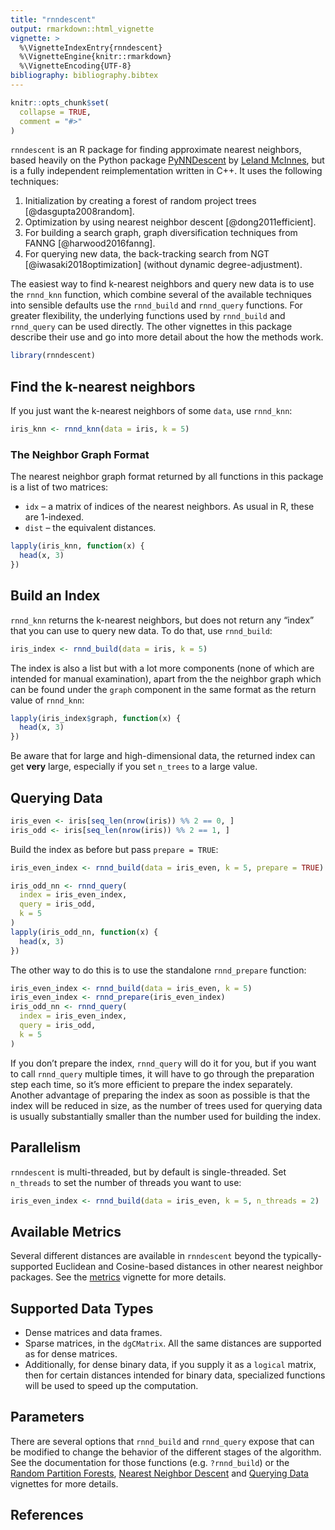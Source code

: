 ```yaml
---
title: "rnndescent"
output: rmarkdown::html_vignette
vignette: >
  %\VignetteIndexEntry{rnndescent}
  %\VignetteEngine{knitr::rmarkdown}
  %\VignetteEncoding{UTF-8}
bibliography: bibliography.bibtex
---
```


```r
knitr::opts_chunk$set(
  collapse = TRUE,
  comment = "#>"
)
```

`rnndescent` is an R package for finding approximate nearest neighbors, based
heavily on the Python package [PyNNDescent](https://github.com/lmcinnes/pynndescent) 
by [Leland McInnes](https://github.com/lmcinnes), but is a fully independent
reimplementation written in C++. It uses the following techniques:

1. Initialization by creating a forest of random project trees
[@dasgupta2008random].
2. Optimization by using nearest neighbor descent
[@dong2011efficient]. 
3. For building a search graph, graph diversification techniques
from FANNG [@harwood2016fanng].
4. For querying new data, the back-tracking search from NGT
[@iwasaki2018optimization] (without dynamic degree-adjustment).

The easiest way to find k-nearest neighbors and query new data is to use the
`rnnd_knn` function, which combine several of the available techniques into
sensible defaults use the `rnnd_build` and `rnnd_query` functions. For greater
flexibility, the underlying functions used by `rnnd_build` and `rnnd_query` can
be used directly. The other vignettes in this package describe their use and go
into more detail about the how the methods work.

```r
library(rnndescent)
```

## Find the k-nearest neighbors

If you just want the k-nearest neighbors of some `data`, use `rnnd_knn`:

```r
iris_knn <- rnnd_knn(data = iris, k = 5)
```

### The Neighbor Graph Format

The nearest neighbor graph format returned by all functions in this package is
a list of two matrices:

* `idx` -- a matrix of indices of the nearest neighbors. As usual in R, these
are 1-indexed.
* `dist` -- the equivalent distances.


```r
lapply(iris_knn, function(x) {
  head(x, 3)
})
```

## Build an Index

`rnnd_knn` returns the k-nearest neighbors, but does not return any "index" that
you can use to query new data. To do that, use `rnnd_build`:

```r
iris_index <- rnnd_build(data = iris, k = 5)
```

The index is also a list but with a lot more components (none of which are 
intended for manual examination), apart from the the neighbor graph which can
be found under the `graph` component in the same format as the return value of
`rnnd_knn`:

```r
lapply(iris_index$graph, function(x) {
  head(x, 3)
})
```

Be aware that for large and high-dimensional data, the returned index can get
**very** large, especially if you set `n_trees` to a large value.

## Querying Data

```r
iris_even <- iris[seq_len(nrow(iris)) %% 2 == 0, ]
iris_odd <- iris[seq_len(nrow(iris)) %% 2 == 1, ]
```

Build the index as before but pass `prepare = TRUE`:

```r
iris_even_index <- rnnd_build(data = iris_even, k = 5, prepare = TRUE)
```

```r
iris_odd_nn <- rnnd_query(
  index = iris_even_index,
  query = iris_odd,
  k = 5
)
lapply(iris_odd_nn, function(x) {
  head(x, 3)
})
```

The other way to do this is to use the standalone `rnnd_prepare` function:

```r
iris_even_index <- rnnd_build(data = iris_even, k = 5)
iris_even_index <- rnnd_prepare(iris_even_index)
iris_odd_nn <- rnnd_query(
  index = iris_even_index,
  query = iris_odd,
  k = 5
)
```

If you don't prepare the index, `rnnd_query` will do it for you, but if you want
to call `rnnd_query` multiple times, it will have to go through the preparation
step each time, so it's more efficient to prepare the index separately. Another
advantage of preparing the index as soon as possible is that the index will be
reduced in size, as the number of trees used for querying data is usually
substantially smaller than the number used for building the index.

## Parallelism

`rnndescent` is multi-threaded, but by default is single-threaded. Set
`n_threads` to set the number of threads you want to use:

```r
iris_even_index <- rnnd_build(data = iris_even, k = 5, n_threads = 2)
```

## Available Metrics

Several different distances are available in `rnndescent` beyond the
typically-supported Euclidean and Cosine-based distances in other nearest
neighbor packages. See the [metrics](metrics.html) vignette for more details.

## Supported Data Types

* Dense matrices and data frames.
* Sparse matrices, in the `dgCMatrix`. All the same distances are supported as
for dense matrices.
* Additionally, for dense binary data, if you supply it as a `logical` matrix,
then for certain distances intended for binary data, specialized functions will
be used to speed up the computation.

## Parameters

There are several options that `rnnd_build` and `rnnd_query` expose that can
be modified to change the behavior of the different stages of the algorithm.
See the documentation for those functions (e.g. `?rnnd_build`) or the
[Random Partition Forests](random-partition-forests.html), [Nearest Neighbor Descent](nearest-neighbor-descent.html) and [Querying Data](querying-data.html)
vignettes for more details.

## References
